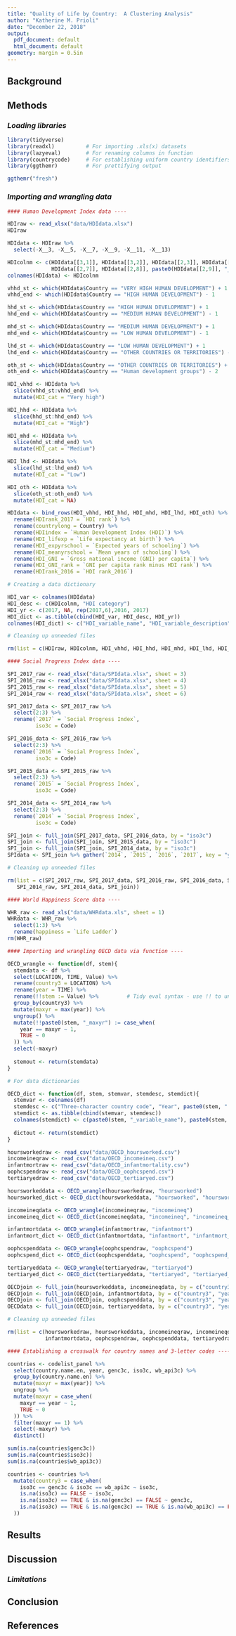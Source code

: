 ```yaml
---
title: "Quality of Life by Country:  A Clustering Analysis"
author: "Katherine M. Prioli"
date: "December 22, 2018"
output:
  pdf_document: default
  html_document: default
geometry: margin = 0.5in
---
```


## **Background**



## **Methods**


### *Loading libraries*

```r
library(tidyverse)
library(readxl)          # For importing .xls(x) datasets
library(lazyeval)        # For renaming columns in function
library(countrycode)     # For establishing uniform country identifiers
library(ggthemr)         # For prettifying output

ggthemr("fresh")
```

### *Importing and wrangling data*

```r

#### Human Development Index data ----

HDIraw <- read_xlsx("data/HDIdata.xlsx")
HDIraw

HDIdata <- HDIraw %>% 
  select(-X__3, -X__5, -X__7, -X__9, -X__11, -X__13)

HDIcolnm <- c(HDIdata[[3,1]], HDIdata[[3,2]], HDIdata[[2,3]], HDIdata[[2,4]], HDIdata[[2,5]], HDIdata[[2,6]], 
              HDIdata[[2,7]], HDIdata[[2,8]], paste0(HDIdata[[2,9]], "_2016"))
colnames(HDIdata) <- HDIcolnm

vhhd_st <- which(HDIdata$Country == "VERY HIGH HUMAN DEVELOPMENT") + 1
vhhd_end <- which(HDIdata$Country == "HIGH HUMAN DEVELOPMENT") - 1

hhd_st <- which(HDIdata$Country == "HIGH HUMAN DEVELOPMENT") + 1
hhd_end <- which(HDIdata$Country == "MEDIUM HUMAN DEVELOPMENT") - 1

mhd_st <- which(HDIdata$Country == "MEDIUM HUMAN DEVELOPMENT") + 1
mhd_end <- which(HDIdata$Country == "LOW HUMAN DEVELOPMENT") - 1

lhd_st <- which(HDIdata$Country == "LOW HUMAN DEVELOPMENT") + 1
lhd_end <- which(HDIdata$Country == "OTHER COUNTRIES OR TERRITORIES") - 1

oth_st <- which(HDIdata$Country == "OTHER COUNTRIES OR TERRITORIES") + 1
oth_end <- which(HDIdata$Country == "Human development groups") - 2

HDI_vhhd <- HDIdata %>% 
  slice(vhhd_st:vhhd_end) %>% 
  mutate(HDI_cat = "Very high")

HDI_hhd <- HDIdata %>% 
  slice(hhd_st:hhd_end) %>% 
  mutate(HDI_cat = "High")

HDI_mhd <- HDIdata %>% 
  slice(mhd_st:mhd_end) %>% 
  mutate(HDI_cat = "Medium")

HDI_lhd <- HDIdata %>% 
  slice(lhd_st:lhd_end) %>% 
  mutate(HDI_cat = "Low")

HDI_oth <- HDIdata %>% 
  slice(oth_st:oth_end) %>% 
  mutate(HDI_cat = NA)

HDIdata <- bind_rows(HDI_vhhd, HDI_hhd, HDI_mhd, HDI_lhd, HDI_oth) %>% 
  rename(HDIrank_2017 = `HDI rank`) %>% 
  rename(countrylong = Country) %>% 
  rename(HDIindex = `Human Development Index (HDI)`) %>% 
  rename(HDI_lifexp = `Life expectancy at birth`) %>% 
  rename(HDI_expyrschool = `Expected years of schooling`) %>% 
  rename(HDI_meanyrschool = `Mean years of schooling`) %>% 
  rename(HDI_GNI = `Gross national income (GNI) per capita`) %>% 
  rename(HDI_GNI_rank = `GNI per capita rank minus HDI rank`) %>%
  rename(HDIrank_2016 = `HDI rank_2016`)

# Creating a data dictionary

HDI_var <- colnames(HDIdata)
HDI_desc <- c(HDIcolnm, "HDI category")
HDI_yr <- c(2017, NA, rep(2017,6),2016, 2017)
HDI_dict <- as.tibble(cbind(HDI_var, HDI_desc, HDI_yr))
colnames(HDI_dict) <- c("HDI_variable_name", "HDI_variable_description", "HDI_variable_year")

# Cleaning up unneeded files

rm(list = c(HDIraw, HDIcolnm, HDI_vhhd, HDI_hhd, HDI_mhd, HDI_lhd, HDI_oth))

#### Social Progress Index data ----

SPI_2017_raw <- read_xlsx("data/SPIdata.xlsx", sheet = 3)
SPI_2016_raw <- read_xlsx("data/SPIdata.xlsx", sheet = 4)
SPI_2015_raw <- read_xlsx("data/SPIdata.xlsx", sheet = 5)
SPI_2014_raw <- read_xlsx("data/SPIdata.xlsx", sheet = 6)

SPI_2017_data <- SPI_2017_raw %>% 
  select(2:3) %>% 
  rename(`2017` = `Social Progress Index`,
         iso3c = Code)

SPI_2016_data <- SPI_2016_raw %>% 
  select(2:3) %>% 
  rename(`2016` = `Social Progress Index`,
         iso3c = Code)

SPI_2015_data <- SPI_2015_raw %>% 
  select(2:3) %>% 
  rename(`2015` = `Social Progress Index`,
         iso3c = Code)

SPI_2014_data <- SPI_2014_raw %>% 
  select(2:3) %>% 
  rename(`2014` = `Social Progress Index`,
         iso3c = Code)

SPI_join <- full_join(SPI_2017_data, SPI_2016_data, by = "iso3c")
SPI_join <- full_join(SPI_join, SPI_2015_data, by = "iso3c")
SPI_join <- full_join(SPI_join, SPI_2014_data, by = "iso3c")
SPIdata <- SPI_join %>% gather(`2014`, `2015`, `2016`, `2017`, key = "year", value = "SPI")

# Cleaning up unneeded files

rm(list = c(SPI_2017_raw, SPI_2017_data, SPI_2016_raw, SPI_2016_data, SPI_2015_raw, SPI_2015_data, 
   SPI_2014_raw, SPI_2014_data, SPI_join))

#### World Happiness Score data ----

WHR_raw <- read_xls("data/WHRdata.xls", sheet = 1)
WHRdata <- WHR_raw %>% 
  select(1:3) %>% 
  rename(happiness = `Life Ladder`)
rm(WHR_raw)

#### Importing and wrangling OECD data via function ----

OECD_wrangle <- function(df, stem){
  stemdata <- df %>% 
  select(LOCATION, TIME, Value) %>%
  rename(country3 = LOCATION) %>%
  rename(year = TIME) %>%
  rename(!!stem := Value) %>%         # Tidy eval syntax - use !! to unquote LHS, then := substitute assignment operator
  group_by(country3) %>%
  mutate(maxyr = max(year)) %>%
  ungroup() %>%
  mutate(!!paste0(stem, "_maxyr") := case_when(
    year == maxyr ~ 1,
    TRUE ~ 0
  )) %>%
  select(-maxyr)
  
  stemout <- return(stemdata)
}

# For data dictionaries

OECD_dict <- function(df, stem, stemvar, stemdesc, stemdict){
  stemvar <- colnames(df)
  stemdesc <- c("Three-character country code", "Year", paste0(stem, " value"), "Most recent year flag")
  stemdict <- as.tibble(cbind(stemvar, stemdesc))
  colnames(stemdict) <- c(paste0(stem, "_variable_name"), paste0(stem, "_variable_description"))
  
  dictout <- return(stemdict)
}

hoursworkedraw <- read_csv("data/OECD_hoursworked.csv")
incomeineqraw <- read_csv("data/OECD_incomeineq.csv")
infantmortraw <- read_csv("data/OECD_infantmortality.csv")
oophcspendraw <- read_csv("data/OECD_oophcspend.csv")
tertiaryedraw <- read_csv("data/OECD_tertiaryed.csv")

hoursworkeddata <- OECD_wrangle(hoursworkedraw, "hoursworked")
hoursworked_dict <- OECD_dict(hoursworkeddata, "hoursworked", "hoursworked_var", "hoursworked_desc", "hoursworked_dict")

incomeineqdata <- OECD_wrangle(incomeineqraw, "incomeineq")
incomeineq_dict <- OECD_dict(incomeineqdata, "incomeineq", "incomeineq_var", "incomeineq_desc", "incomeineq_dict")

infantmortdata <- OECD_wrangle(infantmortraw, "infantmort")
infantmort_dict <- OECD_dict(infantmortdata, "infantmort", "infantmort_var", "infantmort_desc", "infantmort_dict")

oophcspenddata <- OECD_wrangle(oophcspendraw, "oophcspend")
oophcspend_dict <- OECD_dict(oophcspenddata, "oophcspend", "oophcspend_var", "oophcspend_desc", "oophcspend_dict")

tertiaryeddata <- OECD_wrangle(tertiaryedraw, "tertiaryed")
tertiaryed_dict <- OECD_dict(tertiaryeddata, "tertiaryed", "tertiaryed_var", "tertiaryed_desc", "tertiaryed_dict")

OECDjoin <- full_join(hoursworkeddata, incomeineqdata, by = c("country3", "year"))
OECDjoin <- full_join(OECDjoin, infantmortdata, by = c("country3", "year"))
OECDjoin <- full_join(OECDjoin, oophcspenddata, by = c("country3", "year"))
OECDdata <- full_join(OECDjoin, tertiaryeddata, by = c("country3", "year"))

# Cleaning up unneeded files

rm(list = c(hoursworkedraw, hoursworkeddata, incomeineqraw, incomeineqdata, infantmortraw,
            infantmortdata, oophcspendraw, oophcspenddata, tertiaryedraw, tertiaryeddata, OECDjoin))

#### Establishing a crosswalk for country names and 3-letter codes ----

countries <- codelist_panel %>% 
  select(country.name.en, year, genc3c, iso3c, wb_api3c) %>% 
  group_by(country.name.en) %>% 
  mutate(maxyr = max(year)) %>% 
  ungroup %>% 
  mutate(maxyr = case_when(
    maxyr == year ~ 1,
    TRUE ~ 0
  )) %>% 
  filter(maxyr == 1) %>% 
  select(-maxyr) %>% 
  distinct()

sum(is.na(countries$genc3c))
sum(is.na(countries$iso3c))
sum(is.na(countries$wb_api3c))

countries <- countries %>% 
  mutate(country3 = case_when(
    iso3c == genc3c & iso3c == wb_api3c ~ iso3c,
    is.na(iso3c) == FALSE ~ iso3c,
    is.na(iso3c) == TRUE & is.na(genc3c) == FALSE ~ genc3c,
    is.na(iso3c) == TRUE & is.na(genc3c) == TRUE & is.na(wb_api3c) == FALSE ~ wb_api3c
  ))
```



## **Results**


## **Discussion**



### *Limitations*



## **Conclusion**



## **References**